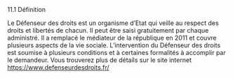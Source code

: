 

<CustomTitle tag="h1"  size="24px">
   11.1 Définition
</CustomTitle>


Le Défenseur des droits est un organisme d’Etat qui veille au respect des droits et libertés de chacun. Il peut être saisi gratuitement par chaque administré. Il a remplacé le médiateur de la république en 2011 et couvre plusieurs aspects de la vie sociale. L’intervention du Défenseur des droits est soumise à plusieurs conditions et à certaines formalités à accomplir par le demandeur. Vous trouverez plus de détails sur le site internet https://www.defenseurdesdroits.fr/